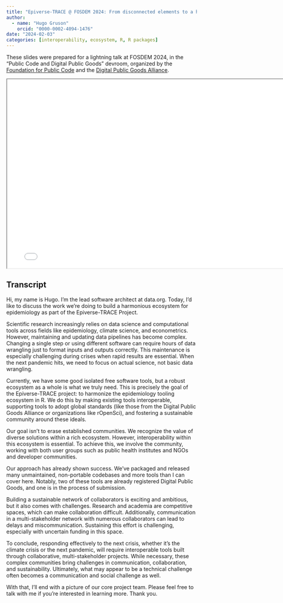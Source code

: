```yaml
---
title: "Epiverse-TRACE @ FOSDEM 2024: From disconnected elements to a harmonious ecosystem"
author:
  - name: "Hugo Gruson"
    orcid: "0000-0002-4094-1476"
date: "2024-02-03"
categories: [interoperability, ecosystem, R, R packages]
---
```


These slides were prepared for a lightning talk at FOSDEM 2024, in the "Public Code and Digital Public Goods" devroom, organized by the [Foundation for Public Code](https://standard.publiccode.net/) and the [Digital Public Goods Alliance](https://digitalpublicgoods.net/).

```{=html}
<iframe width="780" height="500" src="FOSDEM 2024.pdf" title="Slides"></iframe>
```

## Transcript

Hi, my name is Hugo. I'm the lead software architect at data.org. Today, I'd like to discuss the work we're doing to build a harmonious ecosystem for epidemiology as part of the Epiverse-TRACE Project.

Scientific research increasingly relies on data science and computational tools across fields like epidemiology, climate science, and econometrics. However, maintaining and updating data pipelines has become complex. Changing a single step or using different software can require hours of data wrangling just to format inputs and outputs correctly. This maintenance is especially challenging during crises when rapid results are essential. When the next pandemic hits, we need to focus on actual science, not basic data wrangling.

Currently, we have some good isolated free software tools, but a robust ecosystem as a whole is what we truly need. This is precisely the goal of the Epiverse-TRACE project: to harmonize the epidemiology tooling ecosystem in R. We do this by making existing tools interoperable, supporting tools to adopt global standards (like those from the Digital Public Goods Alliance or organizations like rOpenSci), and fostering a sustainable community around these ideals.

Our goal isn't to erase established communities. We recognize the value of diverse solutions within a rich ecosystem. However, interoperability within this ecosystem is essential. To achieve this, we involve the community, working with both user groups such as public health institutes and NGOs and developer communities.

Our approach has already shown success. We've packaged and released many unmaintained, non-portable codebases and more tools than I can cover here. Notably, two of these tools are already registered Digital Public Goods, and one is in the process of submission.

Building a sustainable network of collaborators is exciting and ambitious, but it also comes with challenges. Research and academia are competitive spaces, which can make collaboration difficult. Additionally, communication in a multi-stakeholder network with numerous collaborators can lead to delays and miscommunication. Sustaining this effort is challenging, especially with uncertain funding in this space.

To conclude, responding effectively to the next crisis, whether it's the climate crisis or the next pandemic, will require interoperable tools built through collaborative, multi-stakeholder projects. While necessary, these complex communities bring challenges in communication, collaboration, and sustainability. Ultimately, what may appear to be a technical challenge often becomes a communication and social challenge as well.

With that, I'll end with a picture of our core project team. Please feel free to talk with me if you're interested in learning more. Thank you.
